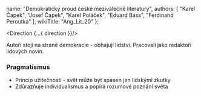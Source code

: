 
  name: "Demokratický proud české meziválečné literatury",
  authors: [
      "Karel Čapek",
      "Josef Čapek",
      "Karel Poláček",
      "Eduard Bass",
      "Ferdinand Peroutka" 
  ],
  wikiTitle: "Ang_Lit_20"
};

<Direction {...{ direction }}/>

Autoři stojí na straně demokracie - obhajují lidství. Pracovali jako redaktoři lidových novin.

### Pragmatismus
- Princip užitečnosti - svět může být spasen jen lidskými zkutky
- Zdůrazňuje individualismus a popírá rozumové poznání světa


